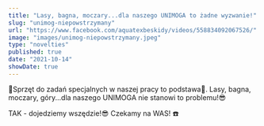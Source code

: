 ```yaml
---
title: "Lasy, bagna, moczary...dla naszego UNIMOGA to żadne wyzwanie!"
slug: "unimog-niepowstrzymany"
url: "https://www.facebook.com/aquatexbeskidy/videos/558834092067526/"
image: "images/unimog-niepowstrzymany.jpeg"
type: "novelties"
published: true
date: "2021-10-14"
showDate: true
---
```


👊Sprzęt do zadań specjalnych w naszej pracy to podstawa💪. Lasy, bagna, moczary, góry...dla naszego UNIMOGA nie stanowi to problemu!😎

TAK - dojedziemy wszędzie!😎 Czekamy na WAS! ☎️
